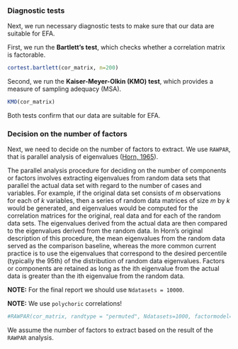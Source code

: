 ### Diagnostic tests

Next, we run necessary diagnostic tests to make sure that our data are suitable for EFA.

First, we run the **Bartlett's test**, which checks whether a correlation matrix is factorable.

``` r
cortest.bartlett(cor_matrix, n=200)
```

Second, we run the **Kaiser-Meyer-Olkin (KMO) test**, which provides a measure of sampling adequacy (MSA).

``` r
KMO(cor_matrix)
```

Both tests confirm that our data are suitable for EFA.

### Decision on the number of factors

Next, we need to decide on the number of factors to extract. We use `RAWPAR`, that is parallel analysis of eigenvalues ([Horn, 1965](https://link.springer.com/article/10.1007/BF02289447)).

The parallel analysis procedure for deciding on the number of components or factors involves extracting eigenvalues from random data sets that parallel the actual data set with regard to the number of cases and variables. For example, if the original data set consists of _m_ observations for each of _k_ variables, then a series of random data matrices of size _m_ by _k_ would be generated, and eigenvalues would be computed for the correlation matrices for the original, real data and for each of the random data sets. The eigenvalues derived from the actual data are then compared to the eigenvalues derived from the random data.  In Horn's original description of this procedure, the mean eigenvalues from the random data served as the comparison baseline, whereas the more common current practice is to use the eigenvalues that correspond to the desired percentile (typically the 95th) of the distribution of random data eigenvalues. Factors or components are retained as long as the ith eigenvalue from the actual data is greater than the ith eigenvalue from the random data.

**NOTE:** For the final report we should use `Ndatasets = 10000`.

**NOTE:** We use `polychoric` correlations!

``` r
#RAWPAR(cor_matrix, randtype = "permuted", Ndatasets=1000, factormodel="PCA", percentile=95, corkindRAND="polychoric", verbose=T, Ncases=nrow(dataset))
```

We assume the number of factors to extract based on the result of the `RAWPAR` analysis.